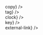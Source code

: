 
<Section
	title={{
		content: '1.1.0',
		date: '2023-01-23',
		tag: 'New'
	}}
	border={ true }
	style={{ paddingTop: 0 }}>
	<List title="New Features" id="icons-new__1-1-0">
		<div label="Define icons sizing." />
		<div label="New icon for roadmap." />
		<div label="Add missing icons:">
			<div label={<Code small={true}>copy</Code>} />
			<div label={<Code small={true}>tag</Code>} />
			<div label={<Code small={true}>clock</Code>} />
			<div label={<Code small={true}>key</Code>} />
			<div label={<Code small={true}>external-link</Code>} />
		</div>
	</List>
</Section>
